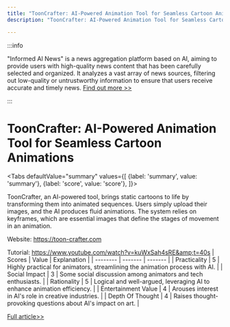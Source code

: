 ```yaml
---
title: "ToonCrafter: AI-Powered Animation Tool for Seamless Cartoon Animations"
description: "ToonCrafter: AI-Powered Animation Tool for Seamless Cartoon Animations"

---
```



:::info

"Informed AI News" is a news aggregation platform based on AI, aiming to provide users with high-quality news content that has been carefully selected and organized. It analyzes a vast array of news sources, filtering out low-quality or untrustworthy information to ensure that users receive accurate and timely news.  [Find out more >>](/)

:::

# ToonCrafter: AI-Powered Animation Tool for Seamless Cartoon Animations


<Tabs
	defaultValue="summary"
	values={[
	{label: 'summary', value: 'summary'},
	{label: 'score', value: 'score'},
]}>
<TabItem value="summary">


ToonCrafter, an AI-powered tool, brings static cartoons to life by transforming them into animated sequences. Users simply upload their images, and the AI produces fluid animations. The system relies on keyframes, which are essential images that define the stages of movement in an animation. 

Website: https://toon-crafter.com

Tutorial: https://www.youtube.com/watch?v=kuWxSah4sRE&amp;t=40s
</TabItem>
<TabItem value="score">
	| Scores     | Value   | Explanation |
	| -------- | ------- | ------- |
	| Practicality  | 5    | Highly practical for animators, streamlining the animation process with AI.    |
	| Social Impact | 3     | Some social discussion among animators and tech enthusiasts.    |
	| Rationality    | 5    | Logical and well-argued, leveraging AI to enhance animation efficiency.    |
	| Entertainment Value    | 4    | Arouses interest in AI's role in creative industries.    |
	| Depth Of Thought    | 4    | Raises thought-provoking questions about AI's impact on art.    |
</TabItem>
</Tabs>

[Full article>>](https://github.com/ruanyf/weekly/issues/4613)
